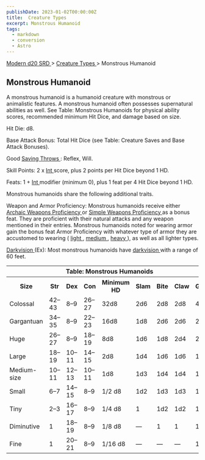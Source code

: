 ```yaml
---
publishDate: 2023-01-02T00:00:00Z
title:  Creature Types 
excerpt: Monstrous Humanoid
tags:
  - markdown
  - conversion
  - Astro
---
```


[ Modern d20 SRD ](/#modernD20) > [ Creature Types ](modern-d20-srd-creature-types-index) > Monstrous Humanoid

##  Monstrous Humanoid

A monstrous humanoid is a humanoid creature with monstrous or animalistic
features. A monstrous humanoid often possesses supernatural abilities as well.
See Table: Monstrous Humanoids for physical ability scores, recommended
minimum Hit Dice, and damage based on size.

Hit Die: d8.

Base Attack Bonus: Total Hit Dice (see Table: Creature Saves and Base Attack
Bonuses).

Good [ Saving Throws ](modern-d20-srd-basics-saving-throws) : Reflex, Will.

Skill Points: 2 x [ Int ](modern-d20-srd-basics-ability-scores) score, plus 2
points per Hit Dice beyond 1 HD.

Feats: 1 + [ Int ](modern-d20-srd-basics-ability-scores) modifier (minimum 0),
plus 1 feat per 4 Hit Dice beyond 1 HD.

Monstrous humanoids share the following additional traits.

Weapon and Armor Proficiency: Monstrous humanoids receive either [ Archaic Weapons Proficiency ](modern-d20-srd-feats-archaic-weapons-proficiency) or [Simple Weapons Proficiency ](modern-d20-srd-feats-simple-weapons-proficiency)
as a bonus feat. They are proficient with their natural attacks and any weapon
mentioned in their entries. Monstrous humanoids noted for wearing armor gain
the bonus feat Armor Proficiency with whatever type of armor they are
accustomed to wearing ( [ light ](modern-d20-srd-equipment-armor-light) , [medium ](modern-d20-srd-equipment-armor-medium) , [ heavy ](modern-d20-srd-equipment-armor-heavy) ), as well as all lighter types.

[ Darkvision ](modern-d20-srd-special-abilities-darkvision) (Ex): Most
monstrous humanoids have [ darkvision ](modern-d20-srd-special-abilities-darkvision) with a range of 60 feet.


<table> <th colspan="9"> Table: Monstrous Humanoids </th> <tr> <th> Size </th> <th> Str </th> <th> Dex </th> <th> Con </th> <th> Minimum HD </th> <th> Slam </th> <th> Bite </th> <th> Claw </th> <th> Gore </th> </tr> <tr> <td> Colossal </td> <td> 42–43 </td> <td> 8–9 </td> <td> 26–27 </td> <td> 32d8 </td> <td> 2d6 </td> <td> 2d8 </td> <td> 2d8 </td> <td> 4d6 </td> </tr> <tr class="shaded"> <td> Gargantuan </td> <td> 34–35 </td> <td> 8–9 </td> <td> 22–23 </td> <td> 16d8 </td> <td> 1d8 </td> <td> 2d6 </td> <td> 2d6 </td> <td> 2d8 </td> </tr> <tr> <td> Huge </td> <td> 26–27 </td> <td> 8–9 </td> <td> 18–19 </td> <td> 8d8 </td> <td> 1d6 </td> <td> 1d8 </td> <td> 2d4 </td> <td> 2d6 </td> </tr> <tr class="shaded"> <td> Large </td> <td> 18–19 </td> <td> 10–11 </td> <td> 14–15 </td> <td> 2d8 </td> <td> 1d4 </td> <td> 1d6 </td> <td> 1d6 </td> <td> 1d8 </td> </tr> <tr> <td> Medium-size </td> <td> 10–11 </td> <td> 12–13 </td> <td> 10–11 </td> <td> 1d8 </td> <td> 1d3 </td> <td> 1d4 </td> <td> 1d4 </td> <td> 1d6 </td> </tr> <tr class="shaded"> <td> Small </td> <td> 6–7 </td> <td> 14–15 </td> <td> 8–9 </td> <td> 1/2 d8 </td> <td> 1d2 </td> <td> 1d3 </td> <td> 1d3 </td> <td> 1d4 </td> </tr> <tr> <td> Tiny </td> <td> 2–3 </td> <td> 16–17 </td> <td> 8–9 </td> <td> 1/4 d8 </td> <td> 1 </td> <td> 1d2 </td> <td> 1d2 </td> <td> 1d3 </td> </tr> <tr class="shaded"> <td> Diminutive </td> <td> 1 </td> <td> 18–19 </td> <td> 8–9 </td> <td> 1/8 d8 </td> <td> — </td> <td> 1 </td> <td> 1 </td> <td> 1d2 </td> </tr> <tr> <td> Fine </td> <td> 1 </td> <td> 20–21 </td> <td> 8–9 </td> <td> 1/16 d8 </td> <td> — </td> <td> — </td> <td> — </td> <td> 1 </td> </tr> </table>


